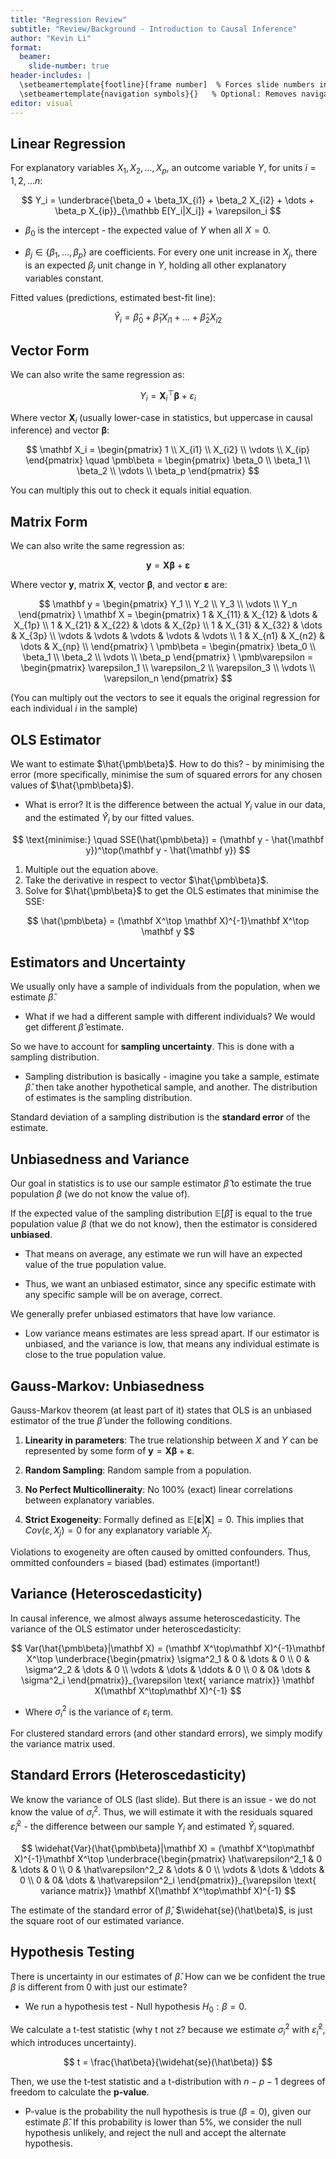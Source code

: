 ```yaml
---
title: "Regression Review"
subtitle: "Review/Background - Introduction to Causal Inference"
author: "Kevin Li"
format:
  beamer:
    slide-number: true
header-includes: |
  \setbeamertemplate{footline}[frame number]  % Forces slide numbers in footline
  \setbeamertemplate{navigation symbols}{}   % Optional: Removes navigation symbols
editor: visual
---
```


## Linear Regression

For explanatory variables $X_1, X_2, \dots, X_p$, an outcome variable $Y$, for units $i = 1, 2, \dots n$:

$$
Y_i = \underbrace{\beta_0 + \beta_1X_{i1} + \beta_2 X_{i2} + \dots + \beta_p X_{ip}}_{\mathbb E[Y_i|X_i]} + \varepsilon_i
$$

-   $\beta_0$ is the intercept - the expected value of $Y$ when all $X=0$.

-   $\beta_j \in \{\beta_1, \dots, \beta_p\}$ are coefficients. For every one unit increase in $X_j$, there is an expected $\beta_j$ unit change in $Y$, holding all other explanatory variables constant.

Fitted values (predictions, estimated best-fit line):

$$
\hat Y_i  = \hat\beta_0 + \hat\beta_1X_{i1} + \dots + \hat\beta_2 X_{i2}
$$

## Vector Form

We can also write the same regression as:

$$
Y_i = \mathbf X_i^\top \pmb\beta + \varepsilon_i
$$

Where vector $\mathbf X_i$ (usually lower-case in statistics, but uppercase in causal inference) and vector $\pmb\beta$:

$$
\mathbf X_i = \begin{pmatrix}
1 \\
X_{i1} \\
X_{i2} \\
\vdots \\
X_{ip}
\end{pmatrix} \quad
\pmb\beta = \begin{pmatrix}
\beta_0 \\
\beta_1 \\
\beta_2 \\
\vdots \\
\beta_p
\end{pmatrix}
$$

You can multiply this out to check it equals initial equation.

## Matrix Form

We can also write the same regression as:

$$
\mathbf y = \mathbf X \pmb\beta + \pmb\varepsilon
$$

Where vector $\mathbf y$, matrix $\mathbf X$, vector $\pmb\beta$, and vector $\pmb\varepsilon$ are:

$$
\mathbf y = \begin{pmatrix}
Y_1 \\
Y_2 \\
Y_3 \\
\vdots \\
Y_n
\end{pmatrix}
\ \mathbf X =  \begin{pmatrix}
1 & X_{11} & X_{12} & \dots & X_{1p} \\
1 & X_{21} & X_{22} & \dots & X_{2p} \\
1 & X_{31} & X_{32} & \dots & X_{3p} \\
\vdots & \vdots & \vdots & \vdots & \vdots \\
1 & X_{n1} & X_{n2} & \dots & X_{np} \\
\end{pmatrix}
\ \pmb\beta = \begin{pmatrix}
\beta_0 \\
\beta_1 \\
\beta_2 \\
\vdots \\
\beta_p
\end{pmatrix}
\ \pmb\varepsilon = \begin{pmatrix}
\varepsilon_1 \\
\varepsilon_2 \\
\varepsilon_3 \\
\vdots \\
\varepsilon_n
\end{pmatrix}
$$

(You can multiply out the vectors to see it equals the original regression for each individual $i$ in the sample)

## OLS Estimator

We want to estimate $\hat{\pmb\beta}$. How to do this? - by minimising the error (more specifically, minimise the sum of squared errors for any chosen values of $\hat{\pmb\beta}$).

-   What is error? It is the difference between the actual $Y_i$ value in our data, and the estimated $\hat Y_i$ by our fitted values.

$$
\text{minimise:} \quad SSE(\hat{\pmb\beta}) = (\mathbf y - \hat{\mathbf y})^\top(\mathbf y - \hat{\mathbf y})
$$

1.  Multiple out the equation above.
2.  Take the derivative in respect to vector $\hat{\pmb\beta}$.
3.  Solve for $\hat{\pmb\beta}$ to get the OLS estimates that minimise the SSE:

$$
\hat{\pmb\beta} = (\mathbf X^\top \mathbf X)^{-1}\mathbf X^\top \mathbf y
$$

## Estimators and Uncertainty

We usually only have a sample of individuals from the population, when we estimate $\hat\beta$.

-   What if we had a different sample with different individuals? We would get different $\hat\beta$ estimate.

So we have to account for **sampling uncertainty**. This is done with a sampling distribution.

-   Sampling distribution is basically - imagine you take a sample, estimate $\hat\beta$. then take another hypothetical sample, and another. The distribution of estimates is the sampling distribution.

Standard deviation of a sampling distribution is the **standard error** of the estimate.

## Unbiasedness and Variance

Our goal in statistics is to use our sample estimator $\hat\beta$ to estimate the true population $\beta$ (we do not know the value of).

If the expected value of the sampling distribution $\mathbb E[\hat\beta]$ is equal to the true population value $\beta$ (that we do not know), then the estimator is considered **unbiased**.

-   That means on average, any estimate we run will have an expected value of the true population value.

-   Thus, we want an unbiased estimator, since any specific estimate with any specific sample will be on average, correct.

We generally prefer unbiased estimators that have low variance.

-   Low variance means estimates are less spread apart. If our estimator is unbiased, and the variance is low, that means any individual estimate is close to the true population value.

## Gauss-Markov: Unbiasedness

Gauss-Markov theorem (at least part of it) states that OLS is an unbiased estimator of the true $\hat\beta$ under the following conditions.

1.  **Linearity in parameters**: The true relationship between $X$ and $Y$ can be represented by some form of $\mathbf y = \mathbf X \pmb\beta + \pmb\varepsilon$.

2.  **Random Sampling**: Random sample from a population.

3.  **No Perfect Multicollineraity**: No 100% (exact) linear correlations between explanatory variables.

4.  **Strict Exogeneity**: Formally defined as $\mathbb E[\pmb\varepsilon | \mathbf X] = 0$. This implies that $Cov(\varepsilon, X_j) = 0$ for any explanatory variable $X_j$.

Violations to exogeneity are often caused by omitted confounders. Thus, ommitted confounders = biased (bad) estimates (important!)

## Variance (Heteroscedasticity)

In causal inference, we almost always assume heteroscedasticity. The variance of the OLS estimator under heteroscedasticity:

$$
Var(\hat{\pmb\beta}|\mathbf X) = (\mathbf X^\top\mathbf X)^{-1}\mathbf X^\top
\underbrace{\begin{pmatrix}
\sigma^2_1 & 0 & \dots & 0 \\
0 & \sigma^2_2 & \dots & 0 \\
\vdots & \dots & \ddots & 0 \\
0 & 0& \dots & \sigma^2_i
\end{pmatrix}}_{\varepsilon \text{ variance matrix}}
\mathbf X(\mathbf X^\top\mathbf X)^{-1}
$$

-   Where $\sigma^2_i$ is the variance of $\varepsilon_i$ term.

For clustered standard errors (and other standard errors), we simply modify the variance matrix used.

## Standard Errors (Heteroscedasticity)

We know the variance of OLS (last slide). But there is an issue - we do not know the value of $\sigma^2_i$. Thus, we will estimate it with the residuals squared $\hat\varepsilon_i^2$ - the difference between our sample $Y_i$ and estimated $\hat Y_i$ squared.

$$
\widehat{Var}(\hat{\pmb\beta}|\mathbf X) = (\mathbf X^\top\mathbf X)^{-1}\mathbf X^\top
\underbrace{\begin{pmatrix}
\hat\varepsilon^2_1 & 0 & \dots & 0 \\
0 & \hat\varepsilon^2_2 & \dots & 0 \\
\vdots & \dots & \ddots & 0 \\
0 & 0& \dots & \hat\varepsilon^2_i
\end{pmatrix}}_{\varepsilon \text{ variance matrix}}
\mathbf X(\mathbf X^\top\mathbf X)^{-1}
$$

The estimate of the standard error of $\hat\beta$, $\widehat{se}(\hat\beta)$, is just the square root of our estimated variance.

## Hypothesis Testing

There is uncertainty in our estimates of $\hat\beta$. How can we be confident the true $\beta$ is different from 0 with just our estimate?

-   We run a hypothesis test - Null hypothesis $H_0: \beta = 0$.

We calculate a t-test statistic (why t not z? because we estimate $\sigma^2_i$ with $\hat\varepsilon_i^2$, which introduces uncertainty).

$$
t = \frac{\hat\beta}{\widehat{se}(\hat\beta)}
$$

Then, we use the t-test statistic and a t-distribution with $n-p-1$ degrees of freedom to calculate the **p-value**.

-   P-value is the probability the null hypothesis is true ($\beta =0$), given our estimate $\hat\beta$. If this probability is lower than 5%, we consider the null hypothesis unlikely, and reject the null and accept the alternate hypothesis.
